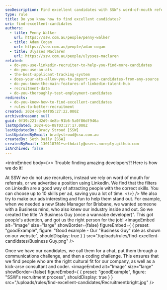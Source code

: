 ```yaml
---
seoDescription: Find excellent candidates with SSW's word-of-mouth referrals and engaging LinkedIn ads that showcase unique job titles and highlight the right cultural fit for your company.
type: rule
title: Do you know how to find excellent candidates?
uri: find-excellent-candidates
authors:
  - title: Penny Walker
    url: https://ssw.com.au/people/penny-walker
  - title: Adam Cogan
    url: https://ssw.com.au/people/adam-cogan
  - title: Ulysses Maclaren
    url: https://ssw.com.au/people/ulysses-maclaren
related:
  - do-you-use-linkedin-recruiter-to-help-you-find-more-candidates
  - do-you-use-an-ats
  - the-best-applicant-tracking-system
  - does-your-ats-allow-you-to-import-your-candidates-from-any-source
  - do-you-know-the-main-features-of-linkedin-talent-hub
  - recruitment-data
  - do-you-thoroughly-test-employment-candidates
redirects:
  - do-you-know-how-to-find-excellent-candidates
  - rules-to-better-recruitment
created: 2024-03-04T05:27:22.000Z
archivedreason: null
guid: 0f39c221-d2d9-4e8b-91b6-5a0f86df946a
lastUpdated: 2024-06-08T03:27:17.000Z
lastUpdatedBy: Brady Stroud [SSW]
lastUpdatedByEmail: bradystroud@ssw.com.au
createdBy: Seth Daily [SSW]
createdByEmail: 130118701+sethdaily@users.noreply.github.com
isArchived: false
---
```


<introEmbed
  body={<>
Trouble finding amazing developers?! Here is how we do it!

At SSW we do not use recruiters, instead we rely on word of mouth for referrals, or we advertise a position using LinkedIn. We find that the filters on LinkedIn are a good way of attracting people with the correct skills. You can choose up to 10 skills per ad, saving you a lot of time.
  </>}
/>
We also try to make our ads interesting and fun to help them stand out. For example, when we needed a new State Manager for Brisbane, we wanted someone with a Business mind, who also knew our industry inside and out. So we created the title "A Business Guy (once a wannabe developer)". This got people's attention, and got us the right person for the job!
<imageEmbed
  alt="Image"
  size="large"
  showBorder={false}
  figureEmbed={ {
    preset: "goodExample",
    figure: "Good example - Our \"Business Guy\" role as shown on our website",
    shouldDisplay: true
  } }
  src="/uploads/rules/find-excellent-candidates/Business Guy.png"
/>

Once we have our candidates, we call them for a chat, put them through a communications challenge, and then a coding challenge. This ensures that we find people who are the right cultural fit for our company, as well as a kick-arse consultant and coder.
<imageEmbed
  alt="Image"
  size="large"
  showBorder={false}
  figureEmbed={ {
    preset: "goodExample",
    figure: "SSW's recruitment process",
    shouldDisplay: true
  } }
  src="/uploads/rules/find-excellent-candidates/Recruitmentbright.jpg"
/>
